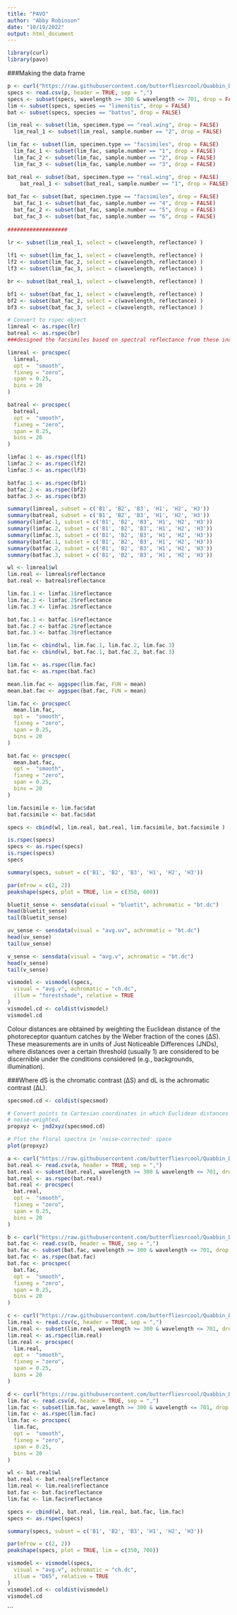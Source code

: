 ```yaml
---
title: "PAVO"
author: "Abby Robinson"
date: "10/19/2022"
output: html_document
---
```


```r
library(curl)
library(pavo)
```

###Making the data frame 
```r
p <- curl("https://raw.githubusercontent.com/butterfliesrcool/Quabbin_Data/main/spectral_reflectance_data.csv")
specs <- read.csv(p, header = TRUE, sep = ",")
specs <- subset(specs, wavelength >= 300 & wavelength <= 701, drop = FALSE)
lim <- subset(specs, species == "limenitis", drop = FALSE) 
bat <- subset(specs, species == "battus", drop = FALSE) 

lim_real <- subset(lim, specimen.type == "real.wing", drop = FALSE) 
  lim_real_1 <- subset(lim_real, sample.number == "2", drop = FALSE) 

lim_fac <- subset(lim, specimen.type == "facsimiles", drop = FALSE) 
  lim_fac_1 <- subset(lim_fac, sample.number == "1", drop = FALSE) 
  lim_fac_2 <- subset(lim_fac, sample.number == "2", drop = FALSE) 
  lim_fac_3 <- subset(lim_fac, sample.number == "3", drop = FALSE) 

bat_real <- subset(bat, specimen.type == "real.wing", drop = FALSE) 
    bat_real_1 <- subset(bat_real, sample.number == "1", drop = FALSE) 
    
bat_fac <- subset(bat, specimen.type == "facsimiles", drop = FALSE) 
  bat_fac_1 <- subset(bat_fac, sample.number == "4", drop = FALSE) 
  bat_fac_2 <- subset(bat_fac, sample.number == "5", drop = FALSE) 
  bat_fac_3 <- subset(bat_fac, sample.number == "6", drop = FALSE) 
  
###################
  
lr <- subset(lim_real_1, select = c(wavelength, reflectance) )

lf1 <- subset(lim_fac_1, select = c(wavelength, reflectance) )
lf2 <- subset(lim_fac_2, select = c(wavelength, reflectance) )
lf3 <- subset(lim_fac_3, select = c(wavelength, reflectance) )

br <- subset(bat_real_1, select = c(wavelength, reflectance) )

bf1 <- subset(bat_fac_1, select = c(wavelength, reflectance) )
bf2 <- subset(bat_fac_2, select = c(wavelength, reflectance) )
bf3 <- subset(bat_fac_3, select = c(wavelength, reflectance) )
```


```r

# Convert to rspec object
limreal <- as.rspec(lr)
batreal <- as.rspec(br)
###designed the facsimiles based on spectral reflectance from these individuals 

limreal <- procspec(
  limreal,
  opt =  "smooth",
  fixneg = "zero",
  span = 0.25,
  bins = 20
)

batreal <- procspec(
  batreal,
  opt =  "smooth",
  fixneg = "zero",
  span = 0.25,
  bins = 20
)

limfac.1 <- as.rspec(lf1)
limfac.2 <- as.rspec(lf2)
limfac.3 <- as.rspec(lf3)

batfac.1 <- as.rspec(bf1)
batfac.2 <- as.rspec(bf2)
batfac.3 <- as.rspec(bf3)

summary(limreal, subset = c('B1', 'B2', 'B3', 'H1', 'H2', 'H3'))
summary(batreal, subset = c('B1', 'B2', 'B3', 'H1', 'H2', 'H3'))
summary(limfac.1, subset = c('B1', 'B2', 'B3', 'H1', 'H2', 'H3'))
summary(limfac.2, subset = c('B1', 'B2', 'B3', 'H1', 'H2', 'H3'))
summary(limfac.3, subset = c('B1', 'B2', 'B3', 'H1', 'H2', 'H3'))
summary(batfac.1, subset = c('B1', 'B2', 'B3', 'H1', 'H2', 'H3'))
summary(batfac.2, subset = c('B1', 'B2', 'B3', 'H1', 'H2', 'H3'))
summary(batfac.3, subset = c('B1', 'B2', 'B3', 'H1', 'H2', 'H3'))
```

```r
wl <- limreal$wl
lim.real <- limreal$reflectance
bat.real <- batreal$reflectance

lim.fac.1 <- limfac.1$reflectance
lim.fac.2 <- limfac.2$reflectance
lim.fac.3 <- limfac.3$reflectance

bat.fac.1 <- batfac.1$reflectance
bat.fac.2 <- batfac.2$reflectance
bat.fac.3 <- batfac.3$reflectance

lim.fac <- cbind(wl, lim.fac.1, lim.fac.2, lim.fac.3)
bat.fac <- cbind(wl, bat.fac.1, bat.fac.2, bat.fac.3)

lim.fac <- as.rspec(lim.fac)
bat.fac <- as.rspec(bat.fac)
```


```r
mean.lim.fac <- aggspec(lim.fac, FUN = mean)
mean.bat.fac <- aggspec(bat.fac, FUN = mean)

lim.fac <- procspec(
  mean.lim.fac,
  opt =  "smooth",
  fixneg = "zero",
  span = 0.25,
  bins = 20
)

bat.fac <- procspec(
  mean.bat.fac,
  opt =  "smooth",
  fixneg = "zero",
  span = 0.25,
  bins = 20
)

lim.facsimile <- lim.fac$dat
bat.facsimile <- bat.fac$dat

specs <- cbind(wl, lim.real, bat.real, lim.facsimile, bat.facsimile )

is.rspec(specs)
specs <- as.rspec(specs)
is.rspec(specs)
specs

summary(specs, subset = c('B1', 'B2', 'B3', 'H1', 'H2', 'H3'))
```

```r
par(mfrow = c(2, 2))
peakshape(specs, plot = TRUE, lim = c(350, 600))
```


```r
bluetit_sense <- sensdata(visual = "bluetit", achromatic = "bt.dc")
head(bluetit_sense)
tail(bluetit_sense)

uv_sense <- sensdata(visual = "avg.uv", achromatic = "bt.dc")
head(uv_sense)
tail(uv_sense)

v_sense <- sensdata(visual = "avg.v", achromatic = "bt.dc")
head(v_sense)
tail(v_sense)
```


```r
vismodel <- vismodel(specs,
  visual = "avg.v", achromatic = "ch.dc",
  illum = "forestshade", relative = TRUE
)
vismodel.cd <- coldist(vismodel)
vismodel.cd
```

Colour distances are obtained by weighting the Euclidean distance of the photoreceptor quantum catches by the Weber fraction of the cones (ΔS). These measurements are in units of Just Noticeable Differences (JNDs), where distances over a certain threshold (usually 1) are considered to be discernible under the conditions considered (e.g., backgrounds, illumination). 

###Where dS is the chromatic contrast (ΔS) and dL is the achromatic contrast (ΔL). 

```r
specsmod.cd <- coldist(specsmod)
```
```r
# Convert points to Cartesian coordinates in which Euclidean distances are 
# noise-weighted.
propxyz <- jnd2xyz(specsmod.cd)

# Plot the floral spectra in 'noise-corrected' space
plot(propxyz)
```


```r
a <- curl("https://raw.githubusercontent.com/butterfliesrcool/Quabbin_Data/main/battus_real_wing_spectra.csv")
bat.real <- read.csv(a, header = TRUE, sep = ",")
bat.real <- subset(bat.real, wavelength >= 300 & wavelength <= 701, drop = FALSE)
bat.real <- as.rspec(bat.real)
bat.real <- procspec(
  bat.real,
  opt =  "smooth",
  fixneg = "zero",
  span = 0.25,
  bins = 20
)
```

```r
b <- curl("https://raw.githubusercontent.com/butterfliesrcool/Quabbin_Data/main/battus_facsimile_spectra.csv")
bat.fac <- read.csv(b, header = TRUE, sep = ",")
bat.fac <- subset(bat.fac, wavelength >= 300 & wavelength <= 701, drop = FALSE)
bat.fac <- as.rspec(bat.fac)
bat.fac <- procspec(
  bat.fac,
  opt =  "smooth",
  fixneg = "zero",
  span = 0.25,
  bins = 20
)
```

```r
c <- curl("https://raw.githubusercontent.com/butterfliesrcool/Quabbin_Data/main/limenitis_real_wing_spectra.csv")
lim.real <- read.csv(c, header = TRUE, sep = ",")
lim.real <- subset(lim.real, wavelength >= 300 & wavelength <= 701, drop = FALSE)
lim.real <- as.rspec(lim.real)
lim.real <- procspec(
  lim.real,
  opt =  "smooth",
  fixneg = "zero",
  span = 0.25,
  bins = 20
)
```

```r
d <- curl("https://raw.githubusercontent.com/butterfliesrcool/Quabbin_Data/main/limenitis_facsimile_spectra.csv")
lim.fac <- read.csv(d, header = TRUE, sep = ",")
lim.fac <- subset(lim.fac, wavelength >= 300 & wavelength <= 701, drop = FALSE)
lim.fac <- as.rspec(lim.fac)
lim.fac <- procspec(
  lim.fac,
  opt =  "smooth",
  fixneg = "zero",
  span = 0.25,
  bins = 20
)
```

```r
wl <- bat.real$wl
bat.real <- bat.real$reflectance
lim.real <- lim.real$reflectance
bat.fac <- bat.fac$reflectance
lim.fac <- lim.fac$reflectance

specs <- cbind(wl, bat.real, lim.real, bat.fac, lim.fac)
specs <- as.rspec(specs)

summary(specs, subset = c('B1', 'B2', 'B3', 'H1', 'H2', 'H3'))
```
```r
par(mfrow = c(2, 2))
peakshape(specs, plot = TRUE, lim = c(350, 700))
```
```r
vismodel <- vismodel(specs,
  visual = "avg.v", achromatic = "ch.dc",
  illum = "D65", relative = TRUE
)
vismodel.cd <- coldist(vismodel)
vismodel.cd
```
```


